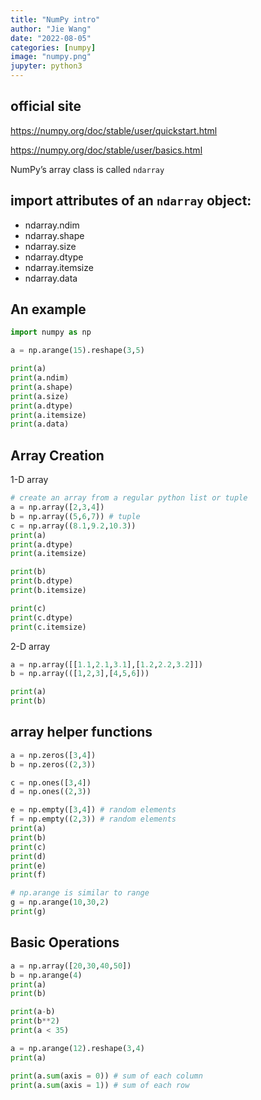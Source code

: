 ```yaml
---
title: "NumPy intro"
author: "Jie Wang"
date: "2022-08-05"
categories: [numpy]
image: "numpy.png"
jupyter: python3
---
```


## official site
<https://numpy.org/doc/stable/user/quickstart.html>

<https://numpy.org/doc/stable/user/basics.html>


NumPy's array class is called `ndarray`

## import attributes of an `ndarray` object:

+ ndarray.ndim
+ ndarray.shape
+ ndarray.size
+ ndarray.dtype
+ ndarray.itemsize
+ ndarray.data

## An example
```python
import numpy as np

a = np.arange(15).reshape(3,5)

print(a)
print(a.ndim)
print(a.shape)
print(a.size)
print(a.dtype)
print(a.itemsize)
print(a.data)
```

## Array Creation

1-D array
```python
# create an array from a regular python list or tuple
a = np.array([2,3,4])
b = np.array((5,6,7)) # tuple
c = np.array((8.1,9.2,10.3))
print(a)
print(a.dtype)
print(a.itemsize)

print(b)
print(b.dtype)
print(b.itemsize)

print(c)
print(c.dtype)
print(c.itemsize)
```

2-D array
```python
a = np.array([[1.1,2.1,3.1],[1.2,2.2,3.2]])
b = np.array(([1,2,3],[4,5,6]))

print(a)
print(b)

```


## array helper functions

```python
a = np.zeros([3,4])
b = np.zeros((2,3))

c = np.ones([3,4])
d = np.ones((2,3))

e = np.empty([3,4]) # random elements
f = np.empty((2,3)) # random elements
print(a)
print(b)
print(c)
print(d)
print(e)
print(f)

# np.arange is similar to range
g = np.arange(10,30,2)
print(g)
```

## Basic Operations

```python
a = np.array([20,30,40,50])
b = np.arange(4)
print(a)
print(b)

print(a-b)
print(b**2)
print(a < 35)
```


```python
a = np.arange(12).reshape(3,4)
print(a)

print(a.sum(axis = 0)) # sum of each column
print(a.sum(axis = 1)) # sum of each row
```

